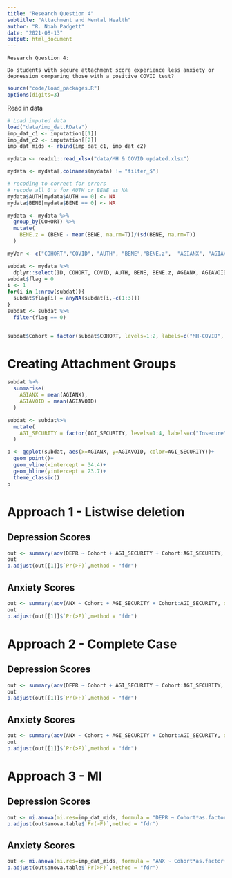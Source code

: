 ```yaml
---
title: "Research Question 4"
subtitle: "Attachment and Mental Health" 
author: "R. Noah Padgett"
date: "2021-08-13"
output: html_document
---
```


```
Research Question 4:

Do students with secure attachment score experience less anxiety or depression comparing those with a positive COVID test?
```

```r

source("code/load_packages.R")
options(digits=3)
```

Read in data

```r
# Load imputed data
load("data/imp_dat.RData")
imp_dat_c1 <- imputation[[1]]
imp_dat_c2 <- imputation[[2]]
imp_dat_mids <- rbind(imp_dat_c1, imp_dat_c2)

mydata <- readxl::read_xlsx("data/MH & COVID updated.xlsx")

mydata <- mydata[,colnames(mydata) != "filter_$"]

# recoding to correct for errors
# recode all 0's for AUTH or BENE as NA
mydata$AUTH[mydata$AUTH == 0] <- NA
mydata$BENE[mydata$BENE == 0] <- NA

mydata <- mydata %>%
  group_by(COHORT) %>%
  mutate(
    BENE.z = (BENE - mean(BENE, na.rm=T))/(sd(BENE, na.rm=T))
  )

myVar <- c("COHORT","COVID", "AUTH", "BENE","BENE.z",  "AGIANX", "AGIAVOID", "DEPR", "DEPR_DIAG", "ANX", "ANX_DIAG", "AGI_SECURITY")

subdat <- mydata %>%
  dplyr::select(ID, COHORT, COVID, AUTH, BENE, BENE.z, AGIANX, AGIAVOID, DEPR, DEPR_DIAG, ANX, ANX_DIAG, AGI_SECURITY) 
subdat$flag = 0
i <- 1
for(i in 1:nrow(subdat)){
  subdat$flag[i] = anyNA(subdat[i,-c(1:3)])
}
subdat <- subdat %>%
  filter(flag == 0)


subdat$Cohort = factor(subdat$COHORT, levels=1:2, labels=c("MH-COVID", "ATG"))


```


# Creating Attachment Groups

```r


subdat %>%
  summarise(
    AGIANX = mean(AGIANX),
    AGIAVOID = mean(AGIAVOID)
  )

subdat <- subdat%>%
  mutate(
    AGI_SECURITY = factor(AGI_SECURITY, levels=1:4, labels=c("Insecure","Avoid", "Anxious","Secure"))
  )

p <- ggplot(subdat, aes(x=AGIANX, y=AGIAVOID, color=AGI_SECURITY))+
  geom_point()+
  geom_vline(xintercept = 34.4)+
  geom_hline(yintercept = 23.7)+
  theme_classic()
p


```

# Approach 1 - Listwise deletion

## Depression Scores

```r

out <- summary(aov(DEPR ~ Cohort + AGI_SECURITY + Cohort:AGI_SECURITY, data=subdat))
out
p.adjust(out[[1]]$`Pr(>F)`,method = "fdr")

```


## Anxiety Scores

```r

out <- summary(aov(ANX ~ Cohort + AGI_SECURITY + Cohort:AGI_SECURITY, data=subdat))
out
p.adjust(out[[1]]$`Pr(>F)`,method = "fdr")
```

# Approach 2 - Complete Case

## Depression Scores

```r

out <- summary(aov(DEPR ~ Cohort + AGI_SECURITY + Cohort:AGI_SECURITY, data=imp_dat))
out
p.adjust(out[[1]]$`Pr(>F)`,method = "fdr")

```

## Anxiety Scores

```r

out <- summary(aov(ANX ~ Cohort + AGI_SECURITY + Cohort:AGI_SECURITY, data=imp_dat))
out
p.adjust(out[[1]]$`Pr(>F)`,method = "fdr")

```


# Approach 3 - MI

## Depression Scores

```r

out <- mi.anova(mi.res=imp_dat_mids, formula = "DEPR ~ Cohort*as.factor(AGI_SECURITY)", type=3)
p.adjust(out$anova.table$`Pr(>F)`,method = "fdr")

```

## Anxiety Scores

```r

out <- mi.anova(mi.res=imp_dat_mids, formula = "ANX ~ Cohort*as.factor(AGI_SECURITY)", type=3)
p.adjust(out$anova.table$`Pr(>F)`,method = "fdr")

```
